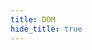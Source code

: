 ```yaml
---
title: DOM
hide_title: true
---
```



<FeatureIcon src={react} title="DOM" />
<LinkList
  data={[
    {
      title: "DOM Dlements",
      link: "/docs/react/dom/dom-elements",
      src: react,
    },
  ]}
/>
